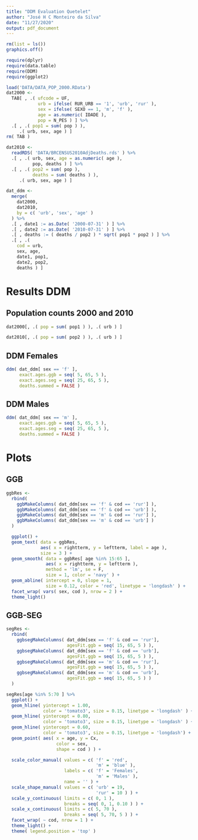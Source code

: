 ```yaml
---
title: "DDM Evaluation Quetelet"
author: "José H C Monteiro da Silva"
date: "11/27/2020"
output: pdf_document
---
```


```r
rm(list = ls())
graphics.off()

require(dplyr)
require(data.table)
require(DDM)
require(ggplot2)

load('DATA/DATA_POP_2000.RData')
dat2000 <- 
  TAB[ , .( ufcode = UF,
            urb = ifelse( RUR_URB == '1', 'urb', 'rur' ),
            sex = ifelse( SEXO == 1, 'm', 'f' ),
            age = as.numeric( IDADE ),
            pop = N_PES ) ] %>%
  .[ , .( pop1 = sum( pop ) ),
     .( urb, sex, age ) ]
rm( TAB )

dat2010 <- 
  readRDS( 'DATA/BRCENSUS2010AdjDeaths.rds' ) %>%
  .[ , .( urb, sex, age = as.numeric( age ), 
          pop, deaths ) ] %>%
  .[ , .( pop2 = sum( pop ),
          deaths = sum( deaths ) ),
     .( urb, sex, age ) ]

dat_ddm <- 
  merge(
    dat2000,
    dat2010,
    by = c( 'urb', 'sex', 'age' )
  ) %>%
  .[ , date1 := as.Date( '2000-07-31' ) ] %>%
  .[ , date2 := as.Date( '2010-07-31' ) ] %>%
  .[ , deaths := ( deaths / pop2 ) * sqrt( pop1 * pop2 ) ] %>%
  .[ , .(
    cod = urb,
    sex, age,
    date1, pop1,
    date2, pop2,
    deaths ) ]
```

# Results DDM

## Population counts 2000 and 2010
```r

dat2000[, .( pop = sum( pop1 ) ), .( urb ) ]

dat2010[, .( pop = sum( pop2 ) ), .( urb ) ]

```

## DDM Females
```r
ddm( dat_ddm[ sex == 'f' ], 
     exact.ages.ggb = seq( 5, 65, 5 ), 
     exact.ages.seg = seq( 25, 65, 5 ),
     deaths.summed = FALSE )
```

## DDM Males
```r
ddm( dat_ddm[ sex == 'm' ], 
     exact.ages.ggb = seq( 5, 65, 5 ), 
     exact.ages.seg = seq( 25, 65, 5 ),
     deaths.summed = FALSE )
```

# Plots

## GGB
```r
ggbRes <- 
  rbind(
    ggbMakeColumns( dat_ddm[sex == 'f' & cod == 'rur'] ),
    ggbMakeColumns( dat_ddm[sex == 'f' & cod == 'urb'] ),
    ggbMakeColumns( dat_ddm[sex == 'm' & cod == 'rur'] ),
    ggbMakeColumns( dat_ddm[sex == 'm' & cod == 'urb'] )
  )

  ggplot() +
  geom_text( data = ggbRes,
             aes( x = rightterm, y = leftterm, label = age ),
             size = 3 ) +
  geom_smooth( data = ggbRes[ age %in% 15:65 ],
               aes( x = rightterm, y = leftterm ),
               method = 'lm', se = F,
               size = 1, color = 'navy' ) +
  geom_abline( intercept = 0, slope = 1, 
               size = 0.12, color = 'red', linetype = 'longdash' ) +
  facet_wrap( vars( sex, cod ), nrow = 2 ) +
  theme_light() 

```


## GGB-SEG
```r

segRes <- 
  rbind(
    ggbsegMakeColumns( dat_ddm[sex == 'f' & cod == 'rur'],
                       agesFit.ggb = seq( 15, 65, 5 ) ),
    ggbsegMakeColumns( dat_ddm[sex == 'f' & cod == 'urb'],
                       agesFit.ggb = seq( 15, 65, 5 ) ),
    ggbsegMakeColumns( dat_ddm[sex == 'm' & cod == 'rur'],
                       agesFit.ggb = seq( 15, 65, 5 ) ),
    ggbsegMakeColumns( dat_ddm[sex == 'm' & cod == 'urb'],
                       agesFit.ggb = seq( 15, 65, 5 ) )
  )

segRes[age %in% 5:70 ] %>%
  ggplot() +
  geom_hline( yintercept = 1.00, 
              color = 'tomato3', size = 0.15, linetype = 'longdash' ) +
  geom_hline( yintercept = 0.80, 
              color = 'tomato3', size = 0.15, linetype = 'longdash' ) +
  geom_hline( yintercept = 0.60, 
              color = 'tomato3', size = 0.15, linetype = 'longdash') +
  geom_point( aes( x = age, y = Cx,
                   color = sex,
                   shape = cod ) ) +

  scale_color_manual( values = c( 'f' = 'red',
                                  'm' = 'blue' ),
                      labels = c( 'f' = 'Females',
                                  'm' = 'Males' ),
                      name = '' ) +
  scale_shape_manual( values = c( 'urb' = 19,
                                  'rur' = 10 ) ) +
  scale_y_continuous( limits = c( 0, 1 ),
                      breaks = seq( 0, 1, 0.10 ) ) +
  scale_x_continuous( limits = c( 5, 70 ),
                      breaks = seq( 5, 70, 5 ) ) +
  facet_wrap( ~ cod, nrow = 1 ) +
  theme_light() +
  theme( legend.position = 'top' ) 

```